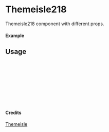 
<Meta of={Themeisle218} title="Themeisle/Themeisle218" />

# Themeisle218

Themeisle218 component with different props.

#### Example

<Canvas of={Themeisle218.Primary} />

## Usage

```ts
import { Themeisle218 } from "yadl-ui";

const Example = () => {
  return (
      <Themeisle218 />
  );
};

export default Example;
```

#### Credits
[Themeisle](https://themeisle.com/illustrations/)
